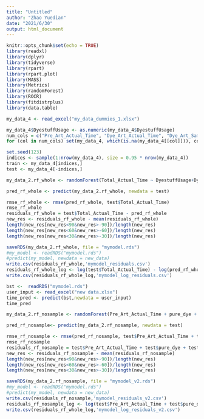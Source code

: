 ```yaml
---
title: "Untitled"
author: "Zhao Yuedian"
date: "2021/6/30"
output: html_document
---
```

```r
knitr::opts_chunk$set(echo = TRUE)
library(readxl)
library(dplyr)
library(tidyverse)
library(rpart)
library(rpart.plot)
library(MASS)
library(Metrics)
library(randomForest)
library(ROCR)
library(fitdistrplus)
library(data.table)
```

```r
my_data_4 <- read_excel("my_data_dummies_1.xlsx")
```

```r
my_data_4$DyestuffUsage <- as.numeric(my_data_4$DyestuffUsage)
num_cols = c("Pre_Art_Actual_Time", "Dye_Art_Actual_Time", "Dye_Art_Sample_Time", "After_Art_Actual_Time", "After_Art_Sample_Time", "Fix_Art_Actual_Time", "Fix_Art_Sample_Time", "DyestuffUsage", "Dyeing_Ratio","Dye_weight","pure_dye","pure_after","pure_fix")
for (col in num_cols) set(my_data_4, which(is.na(my_data_4[[col]])), col, 0)
```

```r
set.seed(123)
indices <- sample(1:nrow(my_data_4), size = 0.95 * nrow(my_data_4))
train <- my_data_4[indices,]
test <- my_data_4[-indices,]
```

```r
my_data_2.rf_whole <- randomForest(Total_Actual_Time ~ DyestuffUsage+Dyeing_Ratio+Dye_Weight+Machine_Name_N123+Machine_Name_N124+Machine_Name_N125+Machine_Name_N127+Machine_Name_N128+Machine_Name_N129+Machine_Name_N130+Machine_Name_N131+Machine_Name_N132+Machine_Name_N133+Machine_Name_N134+Machine_Name_N210+Machine_Name_N211+Machine_Name_N212+Machine_Name_N213+Machine_Name_N214+Machine_Name_N215+Machine_Name_N216+Machine_Name_N219+Machine_Name_N220+Machine_Name_N221+Machine_Name_N222+Machine_Name_N223+Machine_Name_N224+Machine_Name_N308+Machine_Name_N309+Machine_Name_N310+Machine_Name_N409+Machine_Name_N414+Machine_Name_N415+Machine_Name_N416+Machine_Name_N511+Machine_Name_N512+Machine_Name_N513+Machine_Name_N514+Machine_Name_N515+Machine_Name_N516+Machine_Name_N517+Machine_Name_N518+Machine_Name_N519+Machine_Name_N520+Machine_Name_N521+Machine_Name_N522+Machine_Name_N523+Machine_Name_N524+Machine_Name_N525+Machine_Name_N605+Machine_Name_N606+Machine_Name_N607+Machine_Name_N608+Machine_Name_N610+Machine_Name_N611+Machine_Name_other+Colorist_1+Colorist_11+Colorist_12+Colorist_24+Colorist_27+Colorist_30+Colorist_302+Colorist_308+Colorist_335+Colorist_344+Colorist_351+Colorist_403+Colorist_47+Colorist_49+Colorist_5+Colorist_61+Colorist_7+Colorist_8+Colorist_9+Colorist_dongmf+Colorist_fangzf+Colorist_haoxl+Colorist_liushj+Colorist_LUOHAIF+Colorist_other+Colorist_xiexianf+Colorist_zengbo+Colorist_zhaoyp+Colorist_0+Is_Repair_0+Is_Repair_1+ColorOnly_BG+ColorOnly_BK+ColorOnly_BL+ColorOnly_BR+ColorOnly_GN+ColorOnly_GY+ColorOnly_KK+ColorOnly_NY+ColorOnly_OR+ColorOnly_PK+ColorOnly_RD+ColorOnly_RW+ColorOnly_TQ+ColorOnly_VL+ColorOnly_WH+ColorOnly_WHNY+ColorOnly_YW+ColorOnly_0+Remark_label_1+Remark_label_2+Remark_label_3+Remark_label_4a+Remark_label_4b+Remark_label_5+Remark_label_6a+Remark_label_6b+Remark_label_7a+Remark_label_7b+Colorist_Type_Baiban+Colorist_Type_Sanban+Colorist_Type_0+Fabric_suozhi+Fabric_zhenzhi+Fabric_0+Pre_Art_No_1202+Pre_Art_No_1204+Pre_Art_No_1209+Pre_Art_No_1211+Pre_Art_No_1215+Pre_Art_No_1221+Pre_Art_No_1227+Pre_Art_No_1229+Pre_Art_No_1301+Pre_Art_No_1308+Pre_Art_No_1313+Pre_Art_No_1429+Pre_Art_No_1502+Pre_Art_No_1504+Pre_Art_No_1715+Pre_Art_No_1727+Pre_Art_No_1741+Pre_Art_No_1801+Pre_Art_No_1802+Pre_Art_No_1804+Pre_Art_No_1815+Pre_Art_No_1821+Pre_Art_No_1827+Pre_Art_No_1829+Pre_Art_No_1901+Pre_Art_No_1902+Pre_Art_No_1904+Pre_Art_No_1908+Pre_Art_No_1915+Pre_Art_No_1929+Pre_Art_No_4008+Pre_Art_No_4041+Pre_Art_No_4141+Pre_Art_No_Other+Pre_Art_No_0+Dye_Art_No_2339+Dye_Art_No_2340+Dye_Art_No_2401+Dye_Art_No_2402+Dye_Art_No_2412+Dye_Art_No_2501+Dye_Art_No_2502+Dye_Art_No_2503+Dye_Art_No_2504+Dye_Art_No_2506+Dye_Art_No_2507+Dye_Art_No_2512+Dye_Art_No_2517+Dye_Art_No_2601+Dye_Art_No_2602+Dye_Art_No_2604+Dye_Art_No_2612+Dye_Art_No_2703+Dye_Art_No_2704+Dye_Art_No_2802+Dye_Art_No_Other+Dye_Art_No_0+After_Art_No_3011+After_Art_No_3012+After_Art_No_3013+After_Art_No_3014+After_Art_No_3015+After_Art_No_3016+After_Art_No_3017+After_Art_No_3018+After_Art_No_3034+After_Art_No_3036+After_Art_No_3043+After_Art_No_3049+After_Art_No_3211+After_Art_No_3212+After_Art_No_3213+After_Art_No_3216+After_Art_No_3234+After_Art_No_3249+After_Art_No_3302+After_Art_No_3402+After_Art_No_3403+After_Art_No_3514+After_Art_No_3515+After_Art_No_3518+After_Art_No_3617+After_Art_No_3618+After_Art_No_3621+After_Art_No_3622+After_Art_No_3623+After_Art_No_3805+After_Art_No_Other+After_Art_No_0+Fix_Art_No_3001+Fix_Art_No_3002+Fix_Art_No_3003+Fix_Art_No_3004+Fix_Art_No_3006+Fix_Art_No_3007+Fix_Art_No_3008+Fix_Art_No_3101+Fix_Art_No_3102+Fix_Art_No_3103+Fix_Art_No_3104+Fix_Art_No_0, data = train,ntree = 1000, na.action=na.roughfix) 

```

```r
pred_rf_whole <- predict(my_data_2.rf_whole, newdata = test)

rmse_rf_whole <- rmse(pred_rf_whole, test$Total_Actual_Time)
rmse_rf_whole
residuals_rf_whole = test$Total_Actual_Time - pred_rf_whole
new_res <- residuals_rf_whole - mean(residuals_rf_whole)
length(new_res[new_res<90&new_res>-90])/length(new_res)
length(new_res[new_res<60&new_res>-60])/length(new_res)
length(new_res[new_res<30&new_res>-30])/length(new_res)
```

```r
saveRDS(my_data_2.rf_whole, file = "mymodel.rds")
#my_model <- readRDS("mymodel.rds")
#predict(my_model, newdata = new_data)
write.csv(residuals_rf_whole,'mymodel_residuals.csv')
residuals_rf_whole_log <- log(test$Total_Actual_Time) - log(pred_rf_whole)
write.csv(residuals_rf_whole_log,'mymodel_log_residuals.csv')
```

```r
bst <-  readRDS("mymodel.rds")
user_input <- read_excel("new data.xlsx")
time_pred <- predict(bst,newdata = user_input)
time_pred

```

```r
my_data_2.rf_nosample <- randomForest(Pre_Art_Actual_Time + pure_dye + pure_after + pure_fix  ~ DyestuffUsage+Dyeing_Ratio+Dye_Weight+Machine_Name_N123+Machine_Name_N124+Machine_Name_N125+Machine_Name_N127+Machine_Name_N128+Machine_Name_N129+Machine_Name_N130+Machine_Name_N131+Machine_Name_N132+Machine_Name_N133+Machine_Name_N134+Machine_Name_N210+Machine_Name_N211+Machine_Name_N212+Machine_Name_N213+Machine_Name_N214+Machine_Name_N215+Machine_Name_N216+Machine_Name_N219+Machine_Name_N220+Machine_Name_N221+Machine_Name_N222+Machine_Name_N223+Machine_Name_N224+Machine_Name_N308+Machine_Name_N309+Machine_Name_N310+Machine_Name_N409+Machine_Name_N414+Machine_Name_N415+Machine_Name_N416+Machine_Name_N511+Machine_Name_N512+Machine_Name_N513+Machine_Name_N514+Machine_Name_N515+Machine_Name_N516+Machine_Name_N517+Machine_Name_N518+Machine_Name_N519+Machine_Name_N520+Machine_Name_N521+Machine_Name_N522+Machine_Name_N523+Machine_Name_N524+Machine_Name_N525+Machine_Name_N605+Machine_Name_N606+Machine_Name_N607+Machine_Name_N608+Machine_Name_N610+Machine_Name_N611+Machine_Name_other+Colorist_1+Colorist_11+Colorist_12+Colorist_24+Colorist_27+Colorist_30+Colorist_302+Colorist_308+Colorist_335+Colorist_344+Colorist_351+Colorist_403+Colorist_47+Colorist_49+Colorist_5+Colorist_61+Colorist_7+Colorist_8+Colorist_9+Colorist_dongmf+Colorist_fangzf+Colorist_haoxl+Colorist_liushj+Colorist_LUOHAIF+Colorist_other+Colorist_xiexianf+Colorist_zengbo+Colorist_zhaoyp+Colorist_0+Is_Repair_0+Is_Repair_1+ColorOnly_BG+ColorOnly_BK+ColorOnly_BL+ColorOnly_BR+ColorOnly_GN+ColorOnly_GY+ColorOnly_KK+ColorOnly_NY+ColorOnly_OR+ColorOnly_PK+ColorOnly_RD+ColorOnly_RW+ColorOnly_TQ+ColorOnly_VL+ColorOnly_WH+ColorOnly_WHNY+ColorOnly_YW+ColorOnly_0+Remark_label_1+Remark_label_2+Remark_label_3+Remark_label_4a+Remark_label_4b+Remark_label_5+Remark_label_6a+Remark_label_6b+Remark_label_7a+Remark_label_7b+Colorist_Type_Baiban+Colorist_Type_Sanban+Colorist_Type_0+Fabric_suozhi+Fabric_zhenzhi+Fabric_0+Pre_Art_No_1202+Pre_Art_No_1204+Pre_Art_No_1209+Pre_Art_No_1211+Pre_Art_No_1215+Pre_Art_No_1221+Pre_Art_No_1227+Pre_Art_No_1229+Pre_Art_No_1301+Pre_Art_No_1308+Pre_Art_No_1313+Pre_Art_No_1429+Pre_Art_No_1502+Pre_Art_No_1504+Pre_Art_No_1715+Pre_Art_No_1727+Pre_Art_No_1741+Pre_Art_No_1801+Pre_Art_No_1802+Pre_Art_No_1804+Pre_Art_No_1815+Pre_Art_No_1821+Pre_Art_No_1827+Pre_Art_No_1829+Pre_Art_No_1901+Pre_Art_No_1902+Pre_Art_No_1904+Pre_Art_No_1908+Pre_Art_No_1915+Pre_Art_No_1929+Pre_Art_No_4008+Pre_Art_No_4041+Pre_Art_No_4141+Pre_Art_No_Other+Pre_Art_No_0+Dye_Art_No_2339+Dye_Art_No_2340+Dye_Art_No_2401+Dye_Art_No_2402+Dye_Art_No_2412+Dye_Art_No_2501+Dye_Art_No_2502+Dye_Art_No_2503+Dye_Art_No_2504+Dye_Art_No_2506+Dye_Art_No_2507+Dye_Art_No_2512+Dye_Art_No_2517+Dye_Art_No_2601+Dye_Art_No_2602+Dye_Art_No_2604+Dye_Art_No_2612+Dye_Art_No_2703+Dye_Art_No_2704+Dye_Art_No_2802+Dye_Art_No_Other+Dye_Art_No_0+After_Art_No_3011+After_Art_No_3012+After_Art_No_3013+After_Art_No_3014+After_Art_No_3015+After_Art_No_3016+After_Art_No_3017+After_Art_No_3018+After_Art_No_3034+After_Art_No_3036+After_Art_No_3043+After_Art_No_3049+After_Art_No_3211+After_Art_No_3212+After_Art_No_3213+After_Art_No_3216+After_Art_No_3234+After_Art_No_3249+After_Art_No_3302+After_Art_No_3402+After_Art_No_3403+After_Art_No_3514+After_Art_No_3515+After_Art_No_3518+After_Art_No_3617+After_Art_No_3618+After_Art_No_3621+After_Art_No_3622+After_Art_No_3623+After_Art_No_3805+After_Art_No_Other+After_Art_No_0+Fix_Art_No_3001+Fix_Art_No_3002+Fix_Art_No_3003+Fix_Art_No_3004+Fix_Art_No_3006+Fix_Art_No_3007+Fix_Art_No_3008+Fix_Art_No_3101+Fix_Art_No_3102+Fix_Art_No_3103+Fix_Art_No_3104+Fix_Art_No_0, data = train,ntree = 1000, na.action=na.roughfix) 

```

```r
pred_rf_nosample<- predict(my_data_2.rf_nosample, newdata = test)

rmse_rf_nosample <- rmse(pred_rf_nosample, test$Pre_Art_Actual_Time + test$pure_dye + test$pure_after + test$pure_fix)
rmse_rf_nosample
residuals_rf_nosample = test$Pre_Art_Actual_Time + test$pure_dye + test$pure_after + test$pure_fix - pred_rf_nosample
new_res <- residuals_rf_nosample - mean(residuals_rf_nosample)
length(new_res[new_res<90&new_res>-90])/length(new_res)
length(new_res[new_res<60&new_res>-60])/length(new_res)
length(new_res[new_res<30&new_res>-30])/length(new_res)
```

```r
saveRDS(my_data_2.rf_nosample, file = "mymodel_v2.rds")
#my_model <- readRDS("mymodel.rds")
#predict(my_model, newdata = new_data)
write.csv(residuals_rf_nosample,'mymodel_residuals_v2.csv')
residuals_rf_nosample_log <- log(test$Pre_Art_Actual_Time + test$pure_dye + test$pure_after + test$pure_fix) - log(pred_rf_nosample)
write.csv(residuals_rf_whole_log,'mymodel_log_residuals_v2.csv')
```

